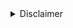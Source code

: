 <details>

<summary>Disclaimer</summary>

:::caution Disclaimer
We are building Aztec as transparently as we can. The documents published here are living documents. The protocol, sandbox, language, and tools are all subject to change over time.

Please see [here](/developers/reference/considerations/limitations) for details of known Aztec protocol and Aztec Sandbox limitations.

If you would like to help us build Aztec:

- Contribute code on [GitHub](https://github.com/AztecProtocol); or
- Join in [forum](https://discourse.aztec.network/) discussions.
  :::

</details>

